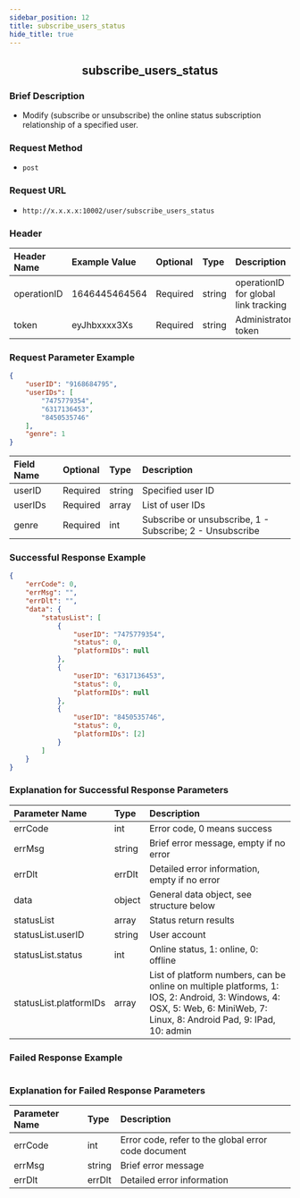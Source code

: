 ```yaml
---
sidebar_position: 12
title: subscribe_users_status
hide_title: true
---
```


<center>

## subscribe_users_status

</center>

### Brief Description
- Modify (subscribe or unsubscribe) the online status subscription relationship of a specified user.
### Request Method
- `post` 
### Request URL
- `http://x.x.x.x:10002/user/subscribe_users_status` 

### Header
| Header Name | Example Value | Optional | Type | Description |
|:----------- |:------------- |:-------- |:---- |:----------- |
| operationID | 1646445464564 | Required | string | operationID for global link tracking |
| token       | eyJhbxxxx3Xs  | Required | string | Administrator token |

### Request Parameter Example

```json
{
    "userID": "9168684795",
    "userIDs": [
        "7475779354",
        "6317136453",
        "8450535746"
    ],
    "genre": 1
}
```
| Field Name | Optional | Type  | Description                                       |
|:---------- |:-------- |:----- |:------------------------------------------------- |
| userID     | Required | string | Specified user ID                                 |
| userIDs    | Required | array  | List of user IDs                                  |
| genre      | Required | int    | Subscribe or unsubscribe, 1 - Subscribe; 2 - Unsubscribe |

### Successful Response Example

```json
{
    "errCode": 0,
    "errMsg": "",
    "errDlt": "",
    "data": {
        "statusList": [
            {
                "userID": "7475779354",
                "status": 0,
                "platformIDs": null
            },
            {
                "userID": "6317136453",
                "status": 0,
                "platformIDs": null
            },
            {
                "userID": "8450535746",
                "status": 0,
                "platformIDs": [2]
            }
        ]
    }
}
```
### Explanation for Successful Response Parameters

| Parameter Name               | Type   | Description |
|:---------------------------- |:------ |:----------- |
| errCode                      | int    | Error code, 0 means success |
| errMsg                       | string | Brief error message, empty if no error |
| errDlt                       | errDlt | Detailed error information, empty if no error |
| data                         | object | General data object, see structure below |
| statusList                   | array  | Status return results |
| statusList.userID            | string | User account |
| statusList.status            | int    | Online status, 1: online, 0: offline |
| statusList.platformIDs       | array  | List of platform numbers, can be online on multiple platforms, 1: IOS, 2: Android, 3: Windows, 4: OSX, 5: Web, 6: MiniWeb, 7: Linux, 8: Android Pad, 9: IPad, 10: admin |

### Failed Response Example

```json

```
### Explanation for Failed Response Parameters

| Parameter Name | Type   | Description                       |
|:-------------- |:------ |:--------------------------------- |
| errCode        | int    | Error code, refer to the global error code document |
| errMsg         | string | Brief error message               |
| errDlt         | errDlt | Detailed error information        |